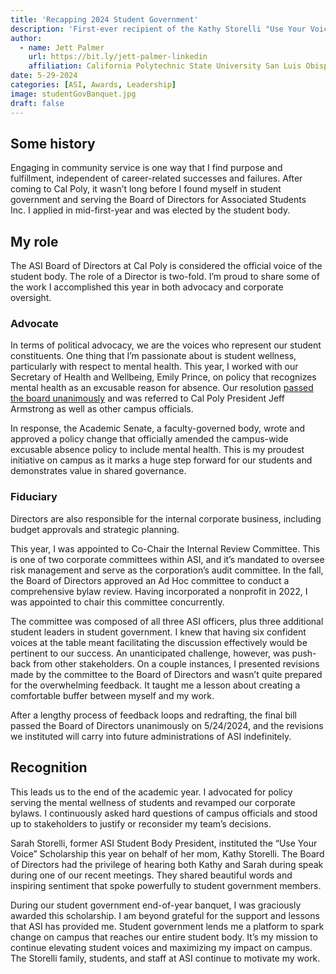```yaml
---
title: 'Recapping 2024 Student Government'
description: 'First-ever recipient of the Kathy Storelli "Use Your Voice" Scholarship for student leaders at Cal Poly ASI.'
author:
  - name: Jett Palmer
    url: https://bit.ly/jett-palmer-linkedin
    affiliation: California Polytechnic State University San Luis Obispo; Associated Students Inc.
date: 5-29-2024
categories: [ASI, Awards, Leadership]
image: studentGovBanquet.jpg
draft: false
---
```


## Some history

Engaging in community service is one way that I find purpose and fulfillment, independent of career-related successes and failures. After coming to Cal Poly, it wasn't long before I found myself in student government and serving the Board of Directors for Associated Students Inc. I applied in mid-first-year and was elected by the student body.

## My role

The ASI Board of Directors at Cal Poly is considered the official voice of the student body. The role of a Director is two-fold. I'm proud to share some of the work I accomplished this year in both advocacy and corporate oversight.

### Advocate

In terms of political advocacy, we are the voices who represent our student constituents. One thing that I'm passionate about is student wellness, particularly with respect to mental health. This year, I worked with our Secretary of Health and Wellbeing, Emily Prince, on policy that recognizes mental health as an excusable reason for absence. Our resolution [passed the board unanimously](https://www.asi.calpoly.edu/discover-asi/public-documents/agendas-minutes/board-of-directors-resolutions/) and was referred to Cal Poly President Jeff Armstrong as well as other campus officials.

In response, the Academic Senate, a faculty-governed body, wrote and approved a policy change that officially amended the campus-wide excusable absence policy to include mental health. This is my proudest initiative on campus as it marks a huge step forward for our students and demonstrates value in shared governance.

### Fiduciary

Directors are also responsible for the internal corporate business, including budget approvals and strategic planning.

This year, I was appointed to Co-Chair the Internal Review Committee. This is one of two corporate committees within ASI, and it's mandated to oversee risk management and serve as the corporation's audit committee. In the fall, the Board of Directors approved an Ad Hoc committee to conduct a comprehensive bylaw review. Having incorporated a nonprofit in 2022, I was appointed to chair this committee concurrently.

The committee was composed of all three ASI officers, plus three additional student leaders in student government. I knew that having six confident voices at the table meant facilitating the discussion effectively would be pertinent to our success. An unanticipated challenge, however, was push-back from other stakeholders. On a couple instances, I presented revisions made by the committee to the Board of Directors and wasn't quite prepared for the overwhelming feedback. It taught me a lesson about creating a comfortable buffer between myself and my work.

After a lengthy process of feedback loops and redrafting, the final bill passed the Board of Directors unanimously on 5/24/2024, and the revisions we instituted will carry into future administrations of ASI indefinitely.

## Recognition

This leads us to the end of the academic year. I advocated for policy serving the mental wellness of students and revamped our corporate bylaws. I continuously asked hard questions of campus officials and stood up to stakeholders to justify or reconsider my team's decisions.

Sarah Storelli, former ASI Student Body President, instituted the "Use Your Voice" Scholarship this year on behalf of her mom, Kathy Storelli. The Board of Directors had the privilege of hearing both Kathy and Sarah during speak during one of our recent meetings. They shared beautiful words and inspiring sentiment that spoke powerfully to student government members.

During our student government end-of-year banquet, I was graciously awarded this scholarship. I am beyond grateful for the support and lessons that ASI has provided me. Student government lends me a platform to spark change on campus that reaches our entire student body. It's my mission to continue elevating student voices and maximizing my impact on campus. The Storelli family, students, and staff at ASI continue to motivate my work.
